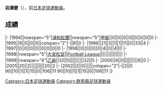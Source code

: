 {{Infobox football biography
|name=岩瀨健
|image=
|fullname=岩瀨健
|birth_date={{Birth date and age|1975|7|8}}
|cityofbirth=[[群馬縣|群馬縣]]
|countryofbirth=[[日本|日本]]
|position=[[中场|中场]]
|currentclub=
|years=1994-1998<br/>1998-2002
|clubs=[[浦和紅鑽|浦和紅鑽]]<br/>[[大宮松鼠|大宮松鼠]]
|caps(goals)=
|nationalyears=
|nationalteam=
|nationalcaps(goals)=
}}
'''岩瀨健'''（{{Bd|1975年|7月8日||}}），前[[日本|日本]][[足球|足球]][[運動員|運動員]]。

==成績==
{{Football player club statistics 1|YYN}}
{{Football player club statistics 2|JPN|YYN}}
|-
|1994||rowspan="5"|[[浦和紅鑽|浦和紅鑽]]||rowspan="5"|[[日本職業足球甲級聯賽|甲級]]||0||0||0||0||0||0||0||0
|-
|1995||9||0||0||0||colspan="2"|-||9||0
|-
|1996||21||3||1||1||11||0||33||4
|-
|1997||0||0||0||0||0||0||0||0
|-
|1998||0||0||0||0||4||0||4||0
|-
|1998||rowspan="5"|[[大宮松鼠|大宮松鼠]]||[[Japan_Football_League|Football League]]||||||||||||||||
|-
|1999||rowspan="4"|[[日本職業足球乙級聯賽|乙級]]||32||5||||||||||32||5
|-
|2000||6||0||||||||||6||0
|-
|2001||20||2||||||||||20||2
|-
|2002||2||0||||||colspan="2"|-||2||0
{{Football player club statistics 3|1|JPN}}90||10||1||1||15||0||106||11
{{Football player club statistics 5}}90||10||1||1||15||0||106||11
|}

{{Japan-sport-bio-stub}}
{{Soccer-player-stub}}
[[Category:日本足球運動員|Category:日本足球運動員]]
[[Category:群馬縣足球運動員|Category:群馬縣足球運動員]]